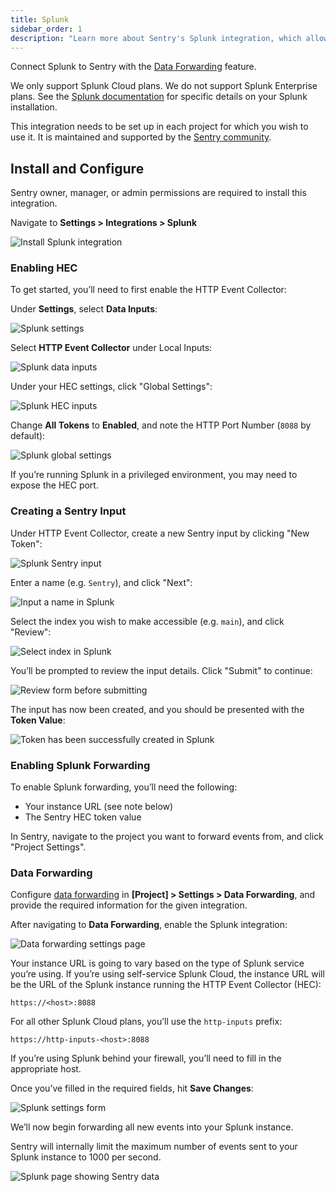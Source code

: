 ```yaml
---
title: Splunk
sidebar_order: 1
description: "Learn more about Sentry's Splunk integration, which allows you to send Sentry events to Splunk."
---
```


Connect Splunk to Sentry with the [Data Forwarding](/concepts/data-management/data-forwarding/) feature.

<Note>

We only support Splunk Cloud plans. We do not support Splunk Enterprise plans. See the [Splunk documentation](https://dev.splunk.com/view/event-collector/SP-CAAAE7F) for specific details on your Splunk installation.

</Note>

This integration needs to be set up in each project for which you wish to use it. It is maintained and supported by the [Sentry community](https://open.sentry.io/).

## Install and Configure

<Note>

Sentry owner, manager, or admin permissions are required to install this integration.

</Note>

Navigate to **Settings > Integrations > Splunk**

![Install Splunk integration](./img/splunk.png)

### Enabling HEC

To get started, you’ll need to first enable the HTTP Event Collector:

Under **Settings**, select **Data Inputs**:

![Splunk settings](./img/splunk-settings.png)

Select **HTTP Event Collector** under Local Inputs:

![Splunk data inputs](./img/splunk-data-inputs.png)

Under your HEC settings, click "Global Settings":

![Splunk HEC inputs](./img/splunk-hec-inputs.png)

Change **All Tokens** to **Enabled**, and note the HTTP Port Number (`8088` by default):

![Splunk global settings](./img/splunk-hec-global-settings.png)

<Note>

If you’re running Splunk in a privileged environment, you may need to expose the HEC port.

</Note>

### Creating a Sentry Input

Under HTTP Event Collector, create a new Sentry input by clicking "New Token":

![Splunk Sentry input](./img/splunk-new-http-input.png)

Enter a name (e.g. `Sentry`), and click "Next":

![Input a name in Splunk](./img/splunk-new-input-name.png)

Select the index you wish to make accessible (e.g. `main`), and click "Review":

![Select index in Splunk](./img/splunk-new-input-index.png)

You’ll be prompted to review the input details. Click "Submit" to continue:

![Review form before submitting](./img/splunk-new-input-review.png)

The input has now been created, and you should be presented with the **Token Value**:

![Token has been successfully created in Splunk](./img/splunk-new-input-final.png)

### Enabling Splunk Forwarding

To enable Splunk forwarding, you’ll need the following:

- Your instance URL (see note below)
- The Sentry HEC token value

In Sentry, navigate to the project you want to forward events from, and click "Project Settings".

### Data Forwarding

Configure [data forwarding](/concepts/data-management/data-forwarding/) in **[Project] > Settings > Data Forwarding**, and provide the required information for the given integration.

After navigating to **Data Forwarding**, enable the Splunk integration:

![Data forwarding settings page](./img/splunk-data-forwarding-setting.png)

Your instance URL is going to vary based on the type of Splunk service you’re using. If you’re using self-service Splunk Cloud, the instance URL will be the URL of the Splunk instance running the HTTP Event Collector (HEC):

```
https://<host>:8088
```

For all other Splunk Cloud plans, you’ll use the `http-inputs` prefix:

```
https://http-inputs-<host>:8088
```

If you’re using Splunk behind your firewall, you’ll need to fill in the appropriate host.

Once you’ve filled in the required fields, hit **Save Changes**:

![Splunk settings form](./img/splunk-data-forwarding-setting-complete.png)

We’ll now begin forwarding all new events into your Splunk instance.

<Note>

Sentry will internally limit the maximum number of events sent to your Splunk instance to 1000 per second.

</Note>

![Splunk page showing Sentry data](./img/splunk-search-sentry.png)
